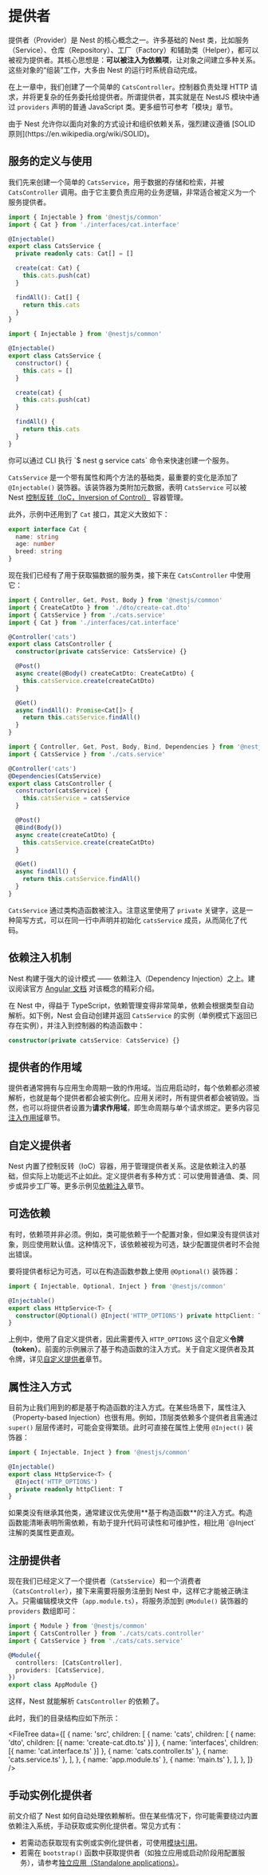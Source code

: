 
# 提供者

提供者（Provider）是 Nest 的核心概念之一。许多基础的 Nest 类，比如服务（Service）、仓库（Repository）、工厂（Factory）和辅助类（Helper），都可以被视为提供者。其核心思想是：**可以被注入为依赖项**，让对象之间建立多种关系。这些对象的“组装”工作，大多由 Nest 的运行时系统自动完成。

<DocImage src={providerImage} alt="Provider 结构图" />

在上一章中，我们创建了一个简单的 `CatsController`。控制器负责处理 HTTP 请求，并将更复杂的任务委托给提供者。所谓提供者，其实就是在 NestJS 模块中通过 `providers` 声明的普通 JavaScript 类。更多细节可参考「模块」章节。

<CalloutInfo>
  由于 Nest 允许你以面向对象的方式设计和组织依赖关系，强烈建议遵循 [SOLID
  原则](https://en.wikipedia.org/wiki/SOLID)。
</CalloutInfo>

## 服务的定义与使用

我们先来创建一个简单的 `CatsService`，用于数据的存储和检索，并被 `CatsController` 调用。由于它主要负责应用的业务逻辑，非常适合被定义为一个服务提供者。

```ts filename='cats.service.ts'
import { Injectable } from '@nestjs/common'
import { Cat } from './interfaces/cat.interface'

@Injectable()
export class CatsService {
  private readonly cats: Cat[] = []

  create(cat: Cat) {
    this.cats.push(cat)
  }

  findAll(): Cat[] {
    return this.cats
  }
}
```

```js hideInDoc filename='cats.service.js'
import { Injectable } from '@nestjs/common'

@Injectable()
export class CatsService {
  constructor() {
    this.cats = []
  }

  create(cat) {
    this.cats.push(cat)
  }

  findAll() {
    return this.cats
  }
}
```

<CalloutInfo>
  <div>你可以通过 CLI 执行 `$ nest g service cats` 命令来快速创建一个服务。</div>
</CalloutInfo>

`CatsService` 是一个带有属性和两个方法的基础类，最重要的变化是添加了 `@Injectable()` 装饰器。该装饰器为类附加元数据，表明 `CatsService` 可以被 Nest [控制反转（IoC，Inversion of Control）](https://en.wikipedia.org/wiki/Inversion_of_control) 容器管理。

此外，示例中还用到了 `Cat` 接口，其定义大致如下：

```ts filename='interfaces/cat.interface.ts'
export interface Cat {
  name: string
  age: number
  breed: string
}
```

现在我们已经有了用于获取猫数据的服务类，接下来在 `CatsController` 中使用它：

```ts filename='cats.controller.ts'
import { Controller, Get, Post, Body } from '@nestjs/common'
import { CreateCatDto } from './dto/create-cat.dto'
import { CatsService } from './cats.service'
import { Cat } from './interfaces/cat.interface'

@Controller('cats')
export class CatsController {
  constructor(private catsService: CatsService) {}

  @Post()
  async create(@Body() createCatDto: CreateCatDto) {
    this.catsService.create(createCatDto)
  }

  @Get()
  async findAll(): Promise<Cat[]> {
    return this.catsService.findAll()
  }
}
```

```js hideInDoc filename='cats.controller.js'
import { Controller, Get, Post, Body, Bind, Dependencies } from '@nestjs/common'
import { CatsService } from './cats.service'

@Controller('cats')
@Dependencies(CatsService)
export class CatsController {
  constructor(catsService) {
    this.catsService = catsService
  }

  @Post()
  @Bind(Body())
  async create(createCatDto) {
    this.catsService.create(createCatDto)
  }

  @Get()
  async findAll() {
    return this.catsService.findAll()
  }
}
```

`CatsService` 通过类构造函数被注入。注意这里使用了 `private` 关键字，这是一种简写方式，可以在同一行中声明并初始化 `catsService` 成员，从而简化了代码。

## 依赖注入机制

Nest 构建于强大的设计模式 —— 依赖注入（Dependency Injection）之上。建议阅读官方 [Angular 文档](https://angular.dev/guide/di) 对该概念的精彩介绍。

在 Nest 中，得益于 TypeScript，依赖管理变得非常简单，依赖会根据类型自动解析。如下例，Nest 会自动创建并返回 `CatsService` 的实例（单例模式下返回已存在实例），并注入到控制器的构造函数中：

```ts
constructor(private catsService: CatsService) {}
```

## 提供者的作用域

提供者通常拥有与应用生命周期一致的作用域。当应用启动时，每个依赖都必须被解析，也就是每个提供者都会被实例化。应用关闭时，所有提供者都会被销毁。当然，也可以将提供者设置为**请求作用域**，即生命周期与单个请求绑定。更多内容见[注入作用域](/fundamentals/injection-scopes)章节。

## 自定义提供者

Nest 内置了控制反转（IoC）容器，用于管理提供者关系。这是依赖注入的基础，但实际上功能远不止如此。定义提供者有多种方式：可以使用普通值、类、同步或异步工厂等。更多示例见[依赖注入](/fundamentals/dependency-injection)章节。

## 可选依赖

有时，依赖项并非必须。例如，类可能依赖于一个配置对象，但如果没有提供该对象，则应使用默认值。这种情况下，该依赖被视为可选，缺少配置提供者时不会抛出错误。

要将提供者标记为可选，可以在构造函数参数上使用 `@Optional()` 装饰器：

```ts
import { Injectable, Optional, Inject } from '@nestjs/common'

@Injectable()
export class HttpService<T> {
  constructor(@Optional() @Inject('HTTP_OPTIONS') private httpClient: T) {}
}
```

上例中，使用了自定义提供者，因此需要传入 `HTTP_OPTIONS` 这个自定义**令牌（token）**。前面的示例展示了基于构造函数的注入方式。关于自定义提供者及其令牌，详见[自定义提供者](/fundamentals/custom-providers)章节。

## 属性注入方式

目前为止我们用到的都是基于构造函数的注入方式。在某些场景下，属性注入（Property-based Injection）也很有用。例如，顶层类依赖多个提供者且需通过 `super()` 层层传递时，可能会变得繁琐。此时可直接在属性上使用 `@Inject()` 装饰器：

```ts
import { Injectable, Inject } from '@nestjs/common'

@Injectable()
export class HttpService<T> {
  @Inject('HTTP_OPTIONS')
  private readonly httpClient: T
}
```

<CalloutInfo type="warning">
  如果类没有继承其他类，通常建议优先使用**基于构造函数**的注入方式。构造函数能清晰表明所需依赖，有助于提升代码可读性和可维护性，相比用
  `@Inject` 注解的类属性更直观。
</CalloutInfo>

## 注册提供者

现在我们已经定义了一个提供者（`CatsService`）和一个消费者（`CatsController`），接下来需要将服务注册到 Nest 中，这样它才能被正确注入。只需编辑模块文件（`app.module.ts`），将服务添加到 `@Module()` 装饰器的 `providers` 数组即可：

```ts filename='app.module.ts'
import { Module } from '@nestjs/common'
import { CatsController } from './cats/cats.controller'
import { CatsService } from './cats/cats.service'

@Module({
  controllers: [CatsController],
  providers: [CatsService],
})
export class AppModule {}
```

这样，Nest 就能解析 `CatsController` 的依赖了。

此时，我们的目录结构应如下所示：

<FileTree
  data={[
    {
      name: 'src',
      children: [
        {
          name: 'cats',
          children: [
            { name: 'dto', children: [{ name: 'create-cat.dto.ts' }] },
            { name: 'interfaces', children: [{ name: 'cat.interface.ts' }] },
            { name: 'cats.controller.ts' },
            { name: 'cats.service.ts' },
          ],
        },
        { name: 'app.module.ts' },
        { name: 'main.ts' },
      ],
    },
  ]}
/>

## 手动实例化提供者

前文介绍了 Nest 如何自动处理依赖解析。但在某些情况下，你可能需要绕过内置依赖注入系统，手动获取或实例化提供者。常见方式有：

- 若需动态获取现有实例或实例化提供者，可使用[模块引用](/fundamentals/module-ref)。
- 若需在 `bootstrap()` 函数中获取提供者（如独立应用或启动阶段用配置服务），请参考[独立应用（Standalone applications）](/standalone-applications)。
